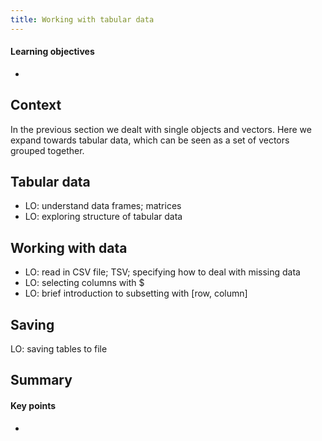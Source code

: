```yaml
---
title: Working with tabular data
---
```


::: {.callout-tip}
#### Learning objectives

- 
:::


## Context
In the previous section we dealt with single objects and vectors. Here we expand towards tabular data, which can be seen as a set of vectors grouped together.

## Tabular data

* LO: understand data frames; matrices
* LO: exploring structure of tabular data

## Working with data

* LO: read in CSV file; TSV; specifying how to deal with missing data
* LO: selecting columns with $
* LO: brief introduction to subsetting with [row, column]

## Saving
LO: saving tables to file

## Summary

::: {.callout-tip}
#### Key points

- 
:::

